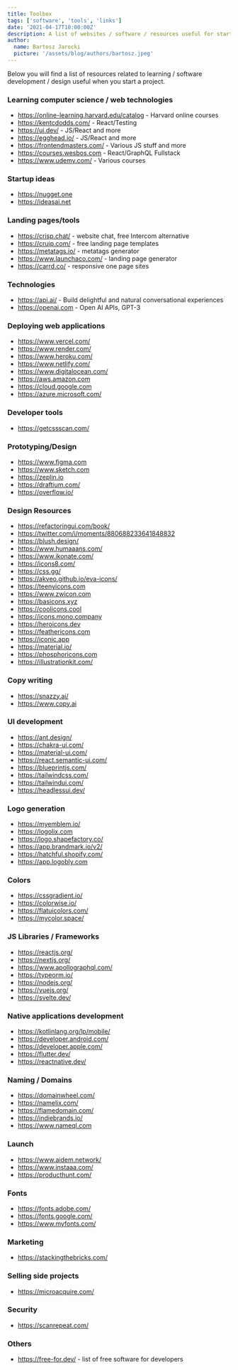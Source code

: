 ```yaml
---
title: Toolbox
tags: ['software', 'tools', 'links']
date: '2021-04-17T10:00:00Z'
description: A list of websites / software / resources useful for starting projects
author:
  name: Bartosz Jarocki
  picture: '/assets/blog/authors/bartosz.jpeg'
---
```


Below you will find a list of resources related to learning / software development / design useful when you start a project.

### Learning computer science / web technologies

- https://online-learning.harvard.edu/catalog - Harvard online courses
- https://kentcdodds.com/ - React/Testing
- https://ui.dev/ - JS/React and more
- https://egghead.io/ - JS/React and more
- https://frontendmasters.com/ - Various JS stuff and more
- https://courses.wesbos.com - React/GraphQL Fullstack
- https://www.udemy.com/ - Various courses

### Startup ideas

- https://nugget.one
- https://ideasai.net

### Landing pages/tools

- https://crisp.chat/ - website chat, free Intercom alternative
- https://cruip.com/ - free landing page templates
- https://metatags.io/ - metatags generator
- https://www.launchaco.com/ - landing page generator
- https://carrd.co/ - responsive one page sites

### Technologies

- https://api.ai/ - Build delightful and natural conversational experiences
- https://openai.com - Open AI APIs, GPT-3

### Deploying web applications

- https://www.vercel.com/
- https://www.render.com/
- https://www.heroku.com/
- https://www.netlify.com/
- https://www.digitalocean.com/
- https://aws.amazon.com
- https://cloud.google.com
- https://azure.microsoft.com/

### Developer tools

- https://getcssscan.com/

### Prototyping/Design

- https://www.figma.com
- https://www.sketch.com
- https://zeplin.io
- https://draftium.com/
- https://overflow.io/

### Design Resources

- https://refactoringui.com/book/
- https://twitter.com/i/moments/880688233641848832
- https://blush.design/
- https://www.humaaans.com/
- https://www.ikonate.com/
- https://icons8.com/
- https://css.gg/
- https://akveo.github.io/eva-icons/
- https://teenyicons.com
- https://www.zwicon.com
- https://basicons.xyz
- https://coolicons.cool
- https://icons.mono.company
- https://heroicons.dev
- https://feathericons.com
- https://iconic.app
- https://material.io/
- https://phosphoricons.com
- https://illustrationkit.com/

### Copy writing
- https://snazzy.ai/
- https://www.copy.ai

### UI development

- https://ant.design/
- https://chakra-ui.com/
- https://material-ui.com/
- https://react.semantic-ui.com/
- https://blueprintjs.com/
- https://tailwindcss.com/
- https://tailwindui.com/
- https://headlessui.dev/

### Logo generation

- https://myemblem.io/
- https://logolix.com
- https://logo.shapefactory.co/
- https://app.brandmark.io/v2/
- https://hatchful.shopify.com/
- https://app.logobly.com

### Colors

- https://cssgradient.io/
- https://colorwise.io/
- https://flatuicolors.com/
- https://mycolor.space/

### JS Libraries / Frameworks

- https://reactjs.org/
- https://nextjs.org/
- https://www.apollographql.com/
- https://typeorm.io/
- https://nodejs.org/
- https://vuejs.org/
- https://svelte.dev/

### Native applications development

- https://kotlinlang.org/lp/mobile/
- https://developer.android.com/
- https://developer.apple.com/
- https://flutter.dev/
- https://reactnative.dev/

### Naming / Domains

- https://domainwheel.com/
- https://namelix.com/
- https://flamedomain.com/
- https://indiebrands.io/
- https://www.nameql.com

### Launch

- https://www.aidem.network/
- https://www.instaaa.com/
- https://producthunt.com/

### Fonts

- https://fonts.adobe.com/
- https://fonts.google.com/
- https://www.myfonts.com/

### Marketing

- https://stackingthebricks.com/

### Selling side projects

- https://microacquire.com/

### Security

- https://scanrepeat.com/

### Others

- https://free-for.dev/ - list of free software for developers
